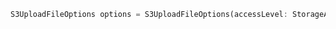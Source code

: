 ```dart
S3UploadFileOptions options = S3UploadFileOptions(accessLevel: StorageAccessLevel.private);
```